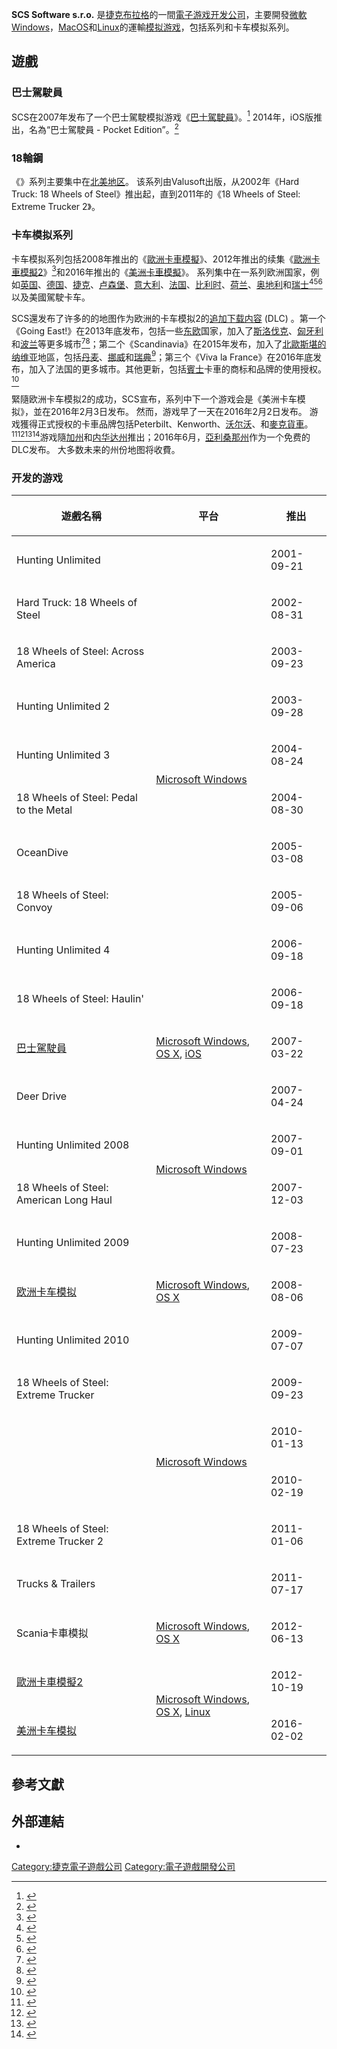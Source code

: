 {{NoteTA
|G1=Games
|1=zh-hans:沃尔沃; zh-hant:富豪;
}}
{{Infobox company
| name = SCS Software s.r.o.
| logo = SCS Software logo.svg
| type = [[私人公司|私人]]
| foundation = 1997[[捷克|捷克]][[布拉格|布拉格]]
| defunct = <!-- {{end date|df=yes|YYYY|MM|DD}} -->
| area_served = 全球
| key_people = Pavel Šebor {{small|([[CEO|CEO]])}}
| industry = [[電子遊戲產業|電子遊戲產業]]
| products = {{link-en|18輪鋼|18 Wheels of Steel}}系列、卡车模拟系列
| num_employees = 80<ref>{{cite web | url = http://www.hrej.cz/tv/vidcast-66-scs-software-american-truck-simulator--12340/ | title = Vidcast #66: SCS Software (American Truck Simulator) | last1 = Bigas | first1 = Jirka | last2 = Víšek | first2 = Petr | last3 = Svatoš | first3 = Hynek | date = 2 March 2016 | website = Hrej.cz | language = CS | publisher = Burda Praha | accessdate = 1 June 2016 | archive-date = 2017-08-07 | archive-url = https://web.archive.org/web/20170807095211/http://www.hrej.cz/tv/vidcast-66-scs-software-american-truck-simulator--12340/ | dead-url = no }}</ref>
| slogan = Simulation games development since 1997
| homepage = {{URL|http://www.scssoft.com}}
}}

'''SCS Software s.r.o.''' 是[[捷克|捷克]][[布拉格|布拉格]]的一間[[电子游戏|電子游戏]][[游戏开发者|开发公司]]，主要開發[[Microsoft|微軟]][[Windows|Windows]]，[[MacOS|MacOS]]和[[Linux|Linux]]的運輸[[模擬遊戲|模拟游戏]]，包括{{link-en|18輪鋼|18 Wheels of Steel}}系列和卡车模拟系列。

== 遊戲 ==

=== 巴士駕駛員 ===

SCS在2007年发布了一个巴士駕駛模拟游戏《[[巴士駕駛員|巴士駕駛員]]》。<ref name="IGN-pr">{{cite press release|url=http://uk.ign.com/articles/2008/06/04/bus-driver-is-running-on-time|title=Bus Driver is Running 'On-Time'|publisher=[[IGN|IGN]]|date=4 June 2008|accessdate=13 April 2015|archive-date=2019-11-01|archive-url=https://web.archive.org/web/20191101101025/https://uk.ign.com/articles/2008/06/04/bus-driver-is-running-on-time|dead-url=no}}</ref> 2014年，iOS版推出，名為“巴士駕駛員 - Pocket Edition”。<ref>{{cite press release|url=http://www.gamasutra.com/view/pressreleases/211923/MERIDIAN4_BRINGS_FANLOVED_PC_SIM_BUS_DRIVER_TO_iOS.php|title=Meridian4 Brings Fan-Loved PC Sim ''Bus Driver'' to iOS|publisher=[[Gamasutra|Gamasutra]]|date=27 February 2014|accessdate=13 April 2015|archive-url=https://web.archive.org/web/20160303220850/http://www.gamasutra.com/view/pressreleases/211923/MERIDIAN4_BRINGS_FANLOVED_PC_SIM_BUS_DRIVER_TO_iOS.php|archive-date=2016-03-03|dead-url=yes}}</ref>

===18輪鋼===

《{{link-en|18輪鋼|18 Wheels of Steel}}》系列主要集中在[[北美地区|北美地区]]。 该系列由Valusoft出版，从2002年《Hard Truck: 18 Wheels of Steel》推出起，直到2011年的《18 Wheels of Steel: Extreme Trucker 2》。

=== 卡车模拟系列 ===

卡车模拟系列包括2008年推出的《[[歐洲卡車模擬|歐洲卡車模擬]]》、2012年推出的续集《[[歐洲卡車模擬2|歐洲卡車模擬2]]》<ref>{{cite web|url=http://www.twinfinite.net/2014/12/30/crew-fails-euro-truck-simulator-2-succeeds/2/|title=Why The Crew Fails Where Euro Truck Simulator 2 Succeeds|accessdate=13 April 2015|date=30 December 2014|last=Fox|first=Chris|publisher=Twinfinite.net|archive-url=https://web.archive.org/web/20151017081856/http://www.twinfinite.net/2014/12/30/crew-fails-euro-truck-simulator-2-succeeds/2|archive-date=2015-10-17|dead-url=yes}}</ref>和2016年推出的《[[美洲卡車模擬|美洲卡車模擬]]》。 系列集中在一系列欧洲国家，例如[[英国|英国]]、[[德国|德国]]、[[捷克|捷克]]、[[卢森堡|卢森堡]]、[[意大利|意大利]]、[[法国|法国]]、[[比利时|比利时]]、[[荷兰|荷兰]]、[[奥地利|奥地利]]和[[瑞士|瑞士]]<ref name="vice">{{cite web|url=http://www.vice.com/read/i-played-a-truck-simulator-for-30-hours-389|title=I Played a Truck Simulator Video Game for 30 Hours and Have Never Felt More at Peace|accessdate=13 April 2015|date=22 January 2015|last=Kelly|first=Andy|work=[[Vice_(magazine)|Vice]]|archive-date=2016-12-05|archive-url=https://web.archive.org/web/20161205134339/http://www.vice.com/read/i-played-a-truck-simulator-for-30-hours-389|dead-url=no}}</ref><ref>{{cite web|url=http://www.digitalspy.co.uk/gaming/feature/a562137/6-weird-simulator-games-from-london-underground-to-street-cleaning.html|title=6 weird Simulator games: From London Underground to street cleaning|accessdate=13 April 2015|date=4 April 2014|last=Lee|first=Ben|work=[[Digital_Spy|Digital Spy]]|archive-date=2015-10-22|archive-url=https://web.archive.org/web/20151022101142/http://www.digitalspy.co.uk/gaming/feature/a562137/6-weird-simulator-games-from-london-underground-to-street-cleaning.html|dead-url=no}}</ref><ref name="idigitaltimes">{{cite web|url=http://www.idigitaltimes.com/euro-truck-simulator-2-scandinavia-dlc-release-date-teaser-trailer-and-screenshots-430699|title=Euro Truck Simulator 2: Scandinavia DLC Release Date, Teaser Trailer And Screenshots Released By SCS|accessdate=13 April 2015|date=7 April 2015|last=Craft|first=Scott|publisher=IDigitalTimes.com|deadurl=yes|archiveurl=https://web.archive.org/web/20150409072702/http://www.idigitaltimes.com/euro-truck-simulator-2-scandinavia-dlc-release-date-teaser-trailer-and-screenshots-430699|archivedate=2015年4月9日}}</ref>以及美國駕駛卡车。

SCS還发布了许多的的地图作为欧洲的卡车模拟2的[[追加下载内容|追加下载内容]] (DLC) 。第一个《Going East!》在2013年底发布，包括一些[[东欧|东欧]]国家，加入了[[斯洛伐克|斯洛伐克]]、[[匈牙利|匈牙利]]和[[波兰|波兰]]等更多城市<ref>{{cite web|url=http://www.pcgamer.com/euro-truck-simulator-2-heads-east-for-its-first-dlc-expansion/|title=Euro Truck Simulator 2 heads east for its first DLC expansion|accessdate=13 April 2015|date=4 September 2013|last=Savage|first=Phil|work=[[PC_Gamer|PC Gamer]]|archive-url=https://web.archive.org/web/20170608150516/http://www.pcgamer.com//euro-truck-simulator-2-heads-east-for-its-first-dlc-expansion/|archive-date=2017-06-08|dead-url=yes}}</ref><ref name="pcgamer-Scand">{{cite web|url=http://www.pcgamer.com/euro-truck-simulator-2-screenshots-show-upcoming-scandinavia-dlc/|title=Euro Truck Simulator 2 screenshots show upcoming Scandinavia DLC|accessdate=13 April 2015|date=9 January 2015|last=Savage|first=Phil|work=[[PC_Gamer|PC Gamer]]|archive-url=https://web.archive.org/web/20170608135647/http://www.pcgamer.com/euro-truck-simulator-2-screenshots-show-upcoming-scandinavia-dlc/|archive-date=2017-06-08|dead-url=yes}}</ref>；第二个《Scandinavia》在2015年发布，加入了[[北歐|北歐]][[斯堪的纳维亚|斯堪的纳维亚]]地區，包括[[丹麦|丹麦]]、[[挪威|挪威]]和[[瑞典|瑞典]]<ref>{{cite web|url=http://www.hardcoregamer.com/2015/04/05/euro-truck-simulator-2-scandinavia-gets-release-date-teaser/143030/|title=Euro Truck Simulator 2 – Scandinavia Gets Release Date, Teaser|accessdate=13 April 2015|date=5 April 2015|last=Zutter|first=Ben|work=Hardcore Gamer|archive-url=https://web.archive.org/web/20160303230002/http://www.hardcoregamer.com/2015/04/05/euro-truck-simulator-2-scandinavia-gets-release-date-teaser/143030/|archive-date=2016-03-03|dead-url=yes}}</ref>；第三个《Viva la France》在2016年底发布，加入了法国的更多城市。其他更新，包括[[梅赛德斯-奔驰|賓士]]卡車的商标和品牌的使用授权。<ref>{{cite web|url=https://www.technopat.net/2015/03/26/mercedes-sonunda-ets-2ye-resmen-geliyor/|title=Mercedes Sonunda ETS 2'ye Resmen Geliyor|accessdate=13 April 2015|date=26 March 2015|last=Güngör|first=Berker|publisher=Technopat|language=tr|trans-title=Mercedes finally officially coming to ETS 2|archive-url=https://web.archive.org/web/20160305050715/https://www.technopat.net/2015/03/26/mercedes-sonunda-ets-2ye-resmen-geliyor/|archive-date=2016-03-05|dead-url=yes}}</ref>

緊隨欧洲卡车模拟2的成功，SCS宣布，系列中下一个游戏会是《美洲卡车模拟》，並在2016年2月3日发布。 然而，游戏早了一天在2016年2月2日发布。 游戏獲得正式授权的卡車品牌包括Peterbilt、Kenworth、[[沃尔沃集团|沃尔沃]]、{{le|國際孤星|International LoneStar}}和[[麥克貨車|麥克貨車]]。<ref>{{cite web|url=http://www.rockpapershotgun.com/2014/05/06/road-to-joy-american-truck-simulator-images/|title=Road To Joy: American Truck Simulator Images|accessdate=13 April 2015|date=6 May 2014|last=Smith|first=Adam|work=[[Rock,_Paper,_Shotgun|Rock, Paper, Shotgun]]|archive-date=2017-07-29|archive-url=https://web.archive.org/web/20170729054104/https://www.rockpapershotgun.com/2014/05/06/road-to-joy-american-truck-simulator-images/|dead-url=no}}</ref><ref>{{cite web|url=http://www.incgamers.com/2014/04/american-truck-simulator-images-release-date-info|title=American Truck Simulator images and "moving target" release date info|accessdate=13 April 2015|date=13 April 2014|last=Parrish|first=Peter|publisher=IncGamers|archive-date=2015-05-10|archive-url=https://web.archive.org/web/20150510160618/http://www.incgamers.com/2014/04/american-truck-simulator-images-release-date-info|dead-url=no}}</ref><ref>{{cite web|url=http://gamingbolt.com/american-truck-simulator-wiki|title=American Truck Simulator Wiki – Everything you need to know about the game|accessdate=13 April 2015|date=16 December 2014|last=Toney|first=Martin|publisher=Gamingbolt.com|archive-url=https://web.archive.org/web/20170422205415/http://gamingbolt.com/american-truck-simulator-wiki|archive-date=2017-04-22|dead-url=yes}}</ref><ref>{{cite web|url=http://www.pcgamer.com/american-truck-simulator-devs-release-an-hour-of-alpha-footage/|title=American Truck Simulator devs release an hour of alpha footage|accessdate=13 April 2015|date=27 January 2015|last=Savage|first=Phil|work=[[PC_Gamer|PC Gamer]]|archive-url=https://web.archive.org/web/20170604035101/http://www.pcgamer.com//american-truck-simulator-devs-release-an-hour-of-alpha-footage/|archive-date=2017-06-04|dead-url=yes}}</ref>游戏隨[[加州|加州]]和[[内华达州|内华达州]]推出；2016年6月，[[亞利桑那州|亞利桑那州]]作为一个免费的DLC发布。 大多数未来的州份地图将收費。

=== 开发的游戏 ===

{| class="wikitable sortable" style="margin-bottom: 10px;"
! 遊戲名稱
! 平台
! 推出
|-
| Hunting Unlimited
| rowspan="10" | [[Microsoft_Windows|Microsoft Windows]]
| 2001-09-21
|-
| Hard Truck: 18 Wheels of Steel
| 2002-08-31
|-
| 18 Wheels of Steel: Across America
| 2003-09-23
|-
| Hunting Unlimited 2
| 2003-09-28
|-
| Hunting Unlimited 3
| 2004-08-24
|-
| 18 Wheels of Steel: Pedal to the Metal
| 2004-08-30
|-
| OceanDive
| 2005-03-08
|-
| 18 Wheels of Steel: Convoy
| 2005-09-06
|-
| Hunting Unlimited 4
| 2006-09-18
|-
| 18 Wheels of Steel: Haulin'
| 2006-09-18
|-
| [[巴士駕駛員|巴士駕駛員]]
| rowspan="1" | [[Microsoft_Windows|Microsoft Windows]], [[MacOS|OS X]], [[iOS|iOS]]
| 2007-03-22
|-
| Deer Drive
| rowspan="4" | [[Microsoft_Windows|Microsoft Windows]]
| 2007-04-24
|-
| Hunting Unlimited 2008
| 2007-09-01
|-
| 18 Wheels of Steel: American Long Haul
| 2007-12-03
|-
| Hunting Unlimited 2009
| 2008-07-23
|-
| [[歐洲卡車模擬|欧洲卡车模拟]]
| rowspan="1" | [[Microsoft_Windows|Microsoft Windows]], [[MacOS|OS X]]
| 2008-08-06
|-
| Hunting Unlimited 2010
| rowspan="6" | [[Microsoft_Windows|Microsoft Windows]]
| 2009-07-07
|-
| 18 Wheels of Steel: Extreme Trucker
| 2009-09-23
|-
| {{tsl|en|German Truck Simulator|德國卡車模拟}}
| 2010-01-13
|-
| {{tsl|en|UK Truck Siulator|英国卡車模拟}}
| 2010-02-19
|-
| 18 Wheels of Steel: Extreme Trucker 2
| 2011-01-06
|-
| Trucks & Trailers
| 2011-07-17
|-
| Scania卡車模拟
| rowspan="1" | [[Microsoft_Windows|Microsoft Windows]], [[MacOS|OS X]]
| 2012-06-13
|-
| [[歐洲卡車模擬2|歐洲卡車模擬2]]
| rowspan="2" | [[Microsoft_Windows|Microsoft Windows]], [[MacOS|OS X]], [[Linux|Linux]]
| 2012-10-19
|-
| [[美洲卡車模擬|美洲卡车模拟]]
| 2016-02-02
|}

== 參考文獻 ==
{{Reflist|30em}}

== 外部連結 ==

* {{Official website|http://www.scssoft.com}}

[[Category:捷克電子遊戲公司|Category:捷克電子遊戲公司]]
[[Category:電子遊戲開發公司|Category:電子遊戲開發公司]]